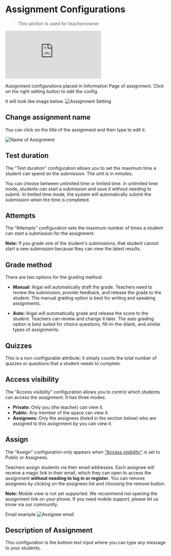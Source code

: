 
# Assignment Configurations
> This section is used for teacher/owner

<Bleed>
  <iframe
    src="https://www.loom.com/embed/cf0a5727c14245fe8c2614b23b84b5ed?sid=173faeb2-0c9e-4586-9356-1e7e955dc7f2"
    frameBorder="0"
    webkitAllowFullScreen
    mozAllowFullScreen
    allowFullScreen
    style={{top: 0, left: 0, width: "100%", height: "350px"}}
  >
  </iframe>
</Bleed>



Assignment configurations placed in Information Page of assignment.
Click on the right setting button to edit the config.

It will look like image below.
![Assignment Setting](./assignment_setting_demo.png)

## Change assignment name

You can click on the title of the assignment and then type to edit it.

![Name of Assignment](./name_of_assignment.png)

## Test duration
The "Test duration" configuration allows you to set the maximum time a student can spend on the submission.
The unit is in minutes.

You can choose between unlimited time or limited time.
In unlimited time mode, students can start a submission and save it without needing to submit.
In limited time mode, the system will automatically submit the submission when the time is completed.

## Attempts

The "Attempts" configuration sets the maximum number of times a student can start a submission for the assignment.

**Note:** If you grade one of the student's submissions,
that student cannot start a new submission because they can view the latest results.

## Grade method

There are two options for the grading method:

- **Manual:** Ikigai will automatically draft the grade. Teachers need to review the submission, provide feedback,
and release the grade to the student. The manual grading option is best for writing and speaking assignments.

- **Auto:** Ikigai will automatically grade and release the score to the student. Teachers can review and change it later.
The auto grading option is best suited for choice questions, fill-in-the-blank, and similar types of assignments.

## Quizzes

This is a non-configurable attribute; it simply counts the total number of quizzes or questions that a student needs to complete.

## Access visibility

The "Access visibility" configuration allows you to control which students can access the assignment. It has three modes:

- **Private:** Only you (the teacher) can view it.
- **Public:** Any member of the space can view it.
- **Assignees:** Only the assignees (listed in the section below) who are assigned to this assignment by you can view it.

## Assign

The "Assign" configuration only appears when ["Access visibility"](/assignment_docs/setting_and_assign_assignment#access-visibility) is set to Public or Assignees.

Teachers assign students via their email addresses. Each assignee will receive a magic link in their email, which they can open to access the assignment **without needing to log in or register**.
You can remove assignees by clicking on the assignees list and choosing the remove button.

**Note:** Mobile view is not yet supported. We recommend not opening the assignment link on your phone. If you need mobile support, please let us know via our community.

Email example
![Assignee email](./assignee_email.png)

## Description of Assignment

This configuration is the bottom text input where you can type any message to your students.

